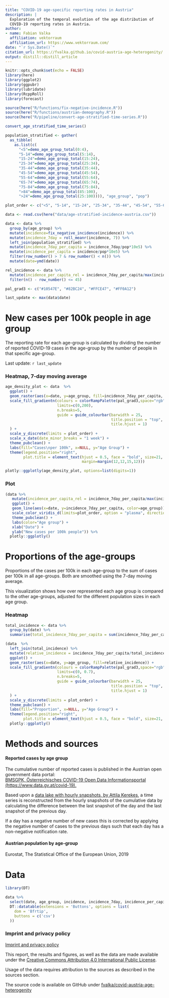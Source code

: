 ```yaml
---
title: "COVID-19 age-specific reporting rates in Austria"
description: |
  Exploration of the temporal evolution of the age distribution of 
  COVID-19 reporting rates in Austria.
author:
- name: Fabian Valka
  affiliation: vektorraum
  affiliation_url: https://www.vektorraum.com/
date: "`r Sys.Date()`"
citation_url: https://fvalka.github.io/covid-austria-age-heterogenity/
output: distill::distill_article
---
```


<!-- Matomo -->
<script type="text/javascript">
  var _paq = window._paq || [];
  /* tracker methods like "setCustomDimension" should be called before "trackPageView" */
  _paq.push(["setDoNotTrack", true]);
  _paq.push(["disableCookies"]);
  _paq.push(['trackPageView']);
  _paq.push(['enableLinkTracking']);
  (function() {
    var u="//analytics.covid19-r.com/";
    _paq.push(['setTrackerUrl', u+'matomo.php']);
    _paq.push(['setSiteId', '5']);
    var d=document, g=d.createElement('script'), s=d.getElementsByTagName('script')[0];
    g.type='text/javascript'; g.async=true; g.defer=true; g.src=u+'matomo.js'; s.parentNode.insertBefore(g,s);
  })();
</script>
<!-- End Matomo Code -->

```r
knitr::opts_chunk$set(echo = FALSE)
library(here)
library(ggplot2)
library(ggpubr)
library(lubridate)
library(RcppRoll)
library(forecast)

source(here("R/functions/fix-negative-incidence.R"))
source(here("R/functions/austrian-demography.R"))
source(here("R/pipeline/convert-age-stratified-time-series.R"))

convert_age_stratified_time_series()

population_stratified <- gather(
  as_tibble(
    as.list(c(
      "<5"=demo_age_group_total(0:4),
      "5-14"=demo_age_group_total(5:14),
      "15-24"=demo_age_group_total(15:24),
      "25-34"=demo_age_group_total(25:34),
      "35-44"=demo_age_group_total(35:44),
      "45-54"=demo_age_group_total(45:54),
      "55-64"=demo_age_group_total(55:64),
      "65-74"=demo_age_group_total(65:74),
      "75-84"=demo_age_group_total(75:84),
      ">84"=demo_age_group_total(85:100),
      ">24"=demo_age_group_total(25:100)))), "age_group", "pop")

plot_order <- c("<5", "5-14", "15-24", "25-34", "35-44", "45-54", "55-64", "65-74", "75-84", ">84")

data <- read.csv(here("data/age-stratified-incidence-austria.csv"))

data <- data %>%
  group_by(age_group) %>%
  mutate(incidence=fix_negative_incidence(incidence)) %>% 
  mutate(incidence_7day = roll_meanr(incidence, 7)) %>% 
  left_join(population_stratified) %>%
  mutate(incidence_7day_per_capita = incidence_7day/pop*10e5) %>%
  mutate(incidence_per_capita = incidence/pop*10e5) %>%
  filter(row_number() > 7 & row_number() < n()) %>%
  mutate(date=ymd(date))

rel_incidence <- data %>%
  mutate(incidence_per_capita_rel = incidence_7day_per_capita/max(incidence_7day_per_capita)) %>%
  filter(n() - row_number() <= 45)

pal_grad3 <- c("#10547E", "#82BC24", "#FFCE47", "#FF0A12")

last_update <- max(data$date)

```

# New cases per 100k people in age group

The reporting rate for each age-group is calculated by dividing the 
number of reported COVID-19 cases in the age-group by the number of people
in that specific age-group. 

Last update: `r last_update`

### Heatmap, 7-day moving average

```r
age_density_plot <- data  %>%
  ggplot() +
  geom_raster(aes(x=date, y=age_group, fill=incidence_7day_per_capita, label=incidence_7day, label2=incidence)) +
  scale_fill_gradientn(colours = colorRampPalette(pal_grad3,space="rgb", bias = 1.7)(1000),
                       limits=c(0,200),
                       n.breaks=5,
                       guide = guide_colourbar(barwidth = 25,
                                               title.position = "top",
                                               title.hjust = 1)
  ) +
  scale_y_discrete(limits = plot_order) +
  scale_x_date(date_minor_breaks = "1 week") + 
  theme_pubclean() +
  labs(fill="Cases\nper 100k", x=NULL, y="Age Group") +
  theme(legend.position="right",
        plot.title = element_text(hjust = 0.5, face = "bold", size=21, 
                                  margin=margin(12,12,15,12)))

plotly::ggplotly(age_density_plot, options=list(digits=1))

```

### Plot

```r
(data %>%
   mutate(incidence_per_capita_rel = incidence_7day_per_capita/max(incidence_7day_per_capita)) %>%
   ggplot() +
   geom_line(aes(x=date, y=incidence_7day_per_capita, color=age_group)) +
   scale_color_viridis_d(limits=plot_order, option = "plasma", direction=-1) +
   theme_pubclean() +
   labs(color="Age group") +
   xlab("Date") + 
   ylab("New cases per 100k people")) %>%
  plotly::ggplotly()
```

# Proportions of the age-groups

Proportions of the cases per 100k in each age-group to the sum of 
cases per 100k in all age-groups. Both are smoothed using the 7-day moving average. 

This visualization shows how over represented each age group is compared to
the other age-groups, adjusted for the different population sizes in each age group. 

### Heatmap

```r

total_incidence <- data %>% 
  group_by(date) %>% 
  summarise(total_incidence_7day_per_capita = sum(incidence_7day_per_capita))

(data  %>%
  left_join(total_incidence) %>%
  mutate(relative_incidence = incidence_7day_per_capita/total_incidence_7day_per_capita) %>%
  ggplot() +
  geom_raster(aes(x=date, y=age_group, fill=relative_incidence)) +
  scale_fill_gradientn(colours = colorRampPalette(pal_grad3,space="rgb")(1000),
                       limits=c(0, 0.7),
                       n.breaks=5,
                       guide = guide_colourbar(barwidth = 25,
                                               title.position = "top",
                                               title.hjust = 1)
  ) +
  scale_y_discrete(limits = plot_order) +
  theme_pubclean() +
  labs(fill="Proportion", x=NULL, y="Age Group") +
  theme(legend.position="right",
        plot.title = element_text(hjust = 0.5, face = "bold", size=21, margin=margin(12,12,15,12)))) %>%
  plotly::ggplotly()
```

# Methods and sources

#### Reported cases by age group

The cumulative number of reported cases is published in the Austrian 
open government data portal:<br>
[BMSGPK, Österreichisches COVID-19 Open Data Informationsportal (https://www.data.gv.at/covid-19).](https://www.data.gv.at/covid-19)

Based upon a 
[data lake with hourly snapshots, by Attila Kerekes](https://github.com/keriati/austria-covid-data),
a time series is reconstructed from the hourly snapshots of the cumulative data by 
calculating the difference between the last snapshot of the day and the last 
snapshot of the previous day. 

If a day has a negative number of new cases this is corrected by applying the 
negative number of cases to the previous days such that each day has a non-negative
notification rate. 

#### Austrian population by age-group

Eurostat, The Statistical Office of the European Union, 2019

# Data

```r
library(DT)

data %>% 
  select(date, age_group, incidence, incidence_7day, incidence_per_capita, incidence_7day_per_capita) %>%
  DT::datatable(extensions = 'Buttons', options = list(
    dom = 'Bfrtip',
    buttons = c('csv')
  ))
```

### Imprint and privacy policy

[Imprint and privacy policy](https://covid19-r.com/privacy.html)

This report, the results and figures, as well as the data are made available under the
[Creative Commons Attribution 4.0 International Public License](https://creativecommons.org/licenses/by/4.0/).

Usage of the data requires attribution to the sources as described in the sources section. 

The source code is available on GitHub under 
[fvalka/covid-austria-age-heterogenity](https://github.com/fvalka/covid-austria-age-heterogenity)

